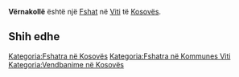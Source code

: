 {{Fshat në Kosovës
 | Emri                = Vërnakollë
| sqi_N_name = Vërnakollë
| sqi_N_FULL_NAME_RO = Vërnakollë
| sqi_N_FULL_NAME_ND_RO = Vernakolle
| sqi_N_SORT_NAME_RG = VERNAKOLLE
| sqi_N_FULL_NAME_RG = Vërnakollë
| sqi_N_FULL_NAME_ND_RG = Vernakolle
| sqi_V_name = Vërnavokollë
| sqi_V_FULL_NAME_RO = Vërnavokollë Vërnakolla
| sqi_V_FULL_NAME_ND_RO = Vernavokolle Vernakolla
| sqi_V_SORT_NAME_RG = VERNAVOKOLLE VERNAKOLLA
| sqi_V_FULL_NAME_RG = Vërnavokollë Vërnakolla
| sqi_V_FULL_NAME_ND_RG = Vernavokolle Vernakolla
| srp_N_name = Vrnovo Kolo
| srp_N_FULL_NAME_RO = Vrnovo Kolo
| srp_N_FULL_NAME_ND_RO = Vrnovo Kolo
| srp_N_SORT_NAME_RG = VRNOVOKOLO
| srp_N_FULL_NAME_RG = Vrnovo Kolo
| srp_N_FULL_NAME_ND_RG = Vrnovo Kolo
| srp_NS_name = Врново Коло
| srp_NS_FULL_NAME_RO = Врново Коло
| srp_NS_FULL_NAME_ND_RO = Врново Коло
| srp_NS_SORT_NAME_RG = ВРНОВОКОЛО
| srp_NS_FULL_NAME_RG = Врново Коло
| srp_NS_FULL_NAME_ND_RG = Врново Коло
| srp_V_name = Vrnavokolo
| srp_V_FULL_NAME_RO = Vrnavokolo
| srp_V_FULL_NAME_ND_RO = Vrnavokolo
| srp_V_SORT_NAME_RG = VRNAVOKOLO
| srp_V_FULL_NAME_RG = Vrnavokolo
| srp_V_FULL_NAME_ND_RG = Vrnavokolo
| srp_VS_name = Врнавоколо
| srp_VS_FULL_NAME_RO = Врнавоколо
| srp_VS_FULL_NAME_ND_RO = Врнавоколо
| srp_VS_SORT_NAME_RG = ВРНАВОКОЛО
| srp_VS_FULL_NAME_RG = Врнавоколо
| srp_VS_FULL_NAME_ND_RG = Врнавоколо
| std_V_name = Vrnaokolo
| std_V_FULL_NAME_RO = Vrnaokolo Vrnavo Kolo
| std_V_FULL_NAME_ND_RO = Vrnaokolo Vrnavo Kolo
| std_V_SORT_NAME_RG = VRNAOKOLO VRNAVOKOLO
| std_V_FULL_NAME_RG = Vrnaokolo Vrnavo Kolo
| std_V_FULL_NAME_ND_RG = Vrnaokolo Vrnavo Kolo

 | Emri (Rasa dhanore) = 
 | Figura              = 
 | Shteti              = Kosovo
 | Komuna              = Viti
 | Kodi postar         = 
 | Sipërfaqja          = 

 | Popullsia           = 

 | Regj. i popullsisë  = 
 | Dend. e popullsisë  = 
 | Faqja zyrtare       = 
 <!--- Koordinatat ----> 
 | Gjerësia            = 42.304722
 | Gjatësia            = 21.470833
 | Lartësia            = 
}}
'''Vërnakollë''' është një [[Fshat]] në [[Viti]] të [[Kosovës]].

<!-- == Gjeografia == -->
<!-- == Historia == -->
<!-- == Demografia == -->
== Shih edhe ==
{{Komuna Viti}}
{{Kosovo-Administrata-Cung}}

[[Kategoria:Fshatra në Kosovës]]
[[Kategoria:Fshatra në Kommunes Viti]]
[[Kategoria:Vendbanime në Kosovës]]